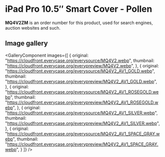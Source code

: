 
# iPad Pro 10.5″ Smart Cover - Pollen

<Callout type='info' emoji='👉🏻'>**MQ4V2ZM** is an order number for this product, used for search engines, auction websites and such.</Callout>

## Image gallery

<GalleryComponent
    images={[
      {
        original: "https://cloudfront.everycase.org/everysource/MQ4V2.webp",
        thumbnail: "https://cloudfront.everycase.org/everypreview/MQ4V2.webp",
      },
      {
        original: "https://cloudfront.everycase.org/everysource/MQ4V2_AV1_GOLD.webp",
        thumbnail: "https://cloudfront.everycase.org/everypreview/MQ4V2_AV1_GOLD.webp",
      },
      {
        original: "https://cloudfront.everycase.org/everysource/MQ4V2_AV1_ROSEGOLD.webp",
        thumbnail: "https://cloudfront.everycase.org/everypreview/MQ4V2_AV1_ROSEGOLD.webp",
      },
      {
        original: "https://cloudfront.everycase.org/everysource/MQ4V2_AV1_SILVER.webp",
        thumbnail: "https://cloudfront.everycase.org/everypreview/MQ4V2_AV1_SILVER.webp",
      },
      {
        original: "https://cloudfront.everycase.org/everysource/MQ4V2_AV1_SPACE_GRAY.webp",
        thumbnail: "https://cloudfront.everycase.org/everypreview/MQ4V2_AV1_SPACE_GRAY.webp",
      }
    ]}
  />
